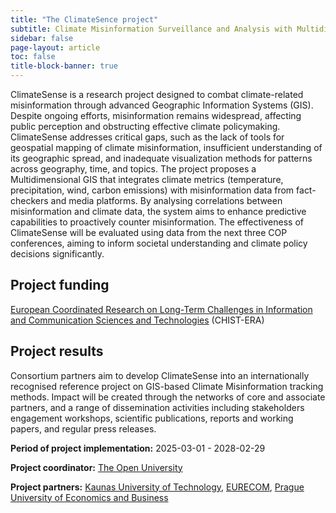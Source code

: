 ```yaml
---
title: "The ClimateSence project"
subtitle: Climate Misinformation Surveillance and Analysis with Multidimensional GIS
sidebar: false
page-layout: article
toc: false
title-block-banner: true
---
```


ClimateSense is a research project designed to combat climate-related misinformation through advanced Geographic Information Systems (GIS). Despite ongoing efforts, misinformation remains widespread, affecting public perception and obstructing effective climate policymaking. ClimateSense addresses critical gaps, such as the lack of tools for geospatial mapping of climate misinformation, insufficient understanding of its geographic spread, and inadequate visualization methods for patterns across geography, time, and topics. The project proposes a Multidimensional GIS that integrates climate metrics (temperature, precipitation, wind, carbon emissions) with misinformation data from fact-checkers and media platforms. By analysing correlations between misinformation and climate data, the system aims to enhance predictive capabilities to proactively counter misinformation. The effectiveness of ClimateSense will be evaluated using data from the next three COP conferences, aiming to inform societal understanding and climate policy decisions significantly.

## Project funding

[European Coordinated Research on Long-Term Challenges in Information and Communication Sciences and Technologies](https://www.chistera.eu/funded-projects) (CHIST-ERA)

## Project results

Consortium partners aim to develop ClimateSense into an internationally recognised reference project on GIS-based Climate Misinformation tracking methods. Impact will be created through the networks of core and associate partners, and a range of dissemination activities including stakeholders engagement workshops, scientific publications, reports and working papers, and regular press releases.

**Period of project implementation:** 2025-03-01 - 2028-02-29

**Project coordinator:** [The Open University](https://www.open.ac.uk/)

**Project partners:** [Kaunas University of Technology](https://en.ktu.edu/), [EURECOM](https://www.eurecom.fr/en/), [Prague University of Economics and Business](https://www.vse.cz/english/)
